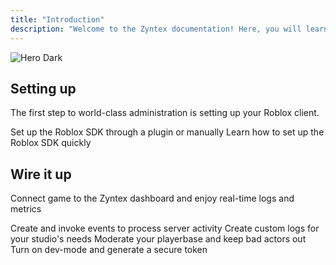 ```yaml
---
title: "Introduction"
description: "Welcome to the Zyntex documentation! Here, you will learn everything you need to know about the world's most advanced Roblox admin panel."
---
```


<img
  className="block"
  src="/zyntex-docs-hero.png"
  alt="Hero Dark"
  title={true}
/>

## Setting up

The first step to world-class administration is setting up your Roblox client.

<CardGroup cols={2}>
  <Card title="Download SDK" icon="download" href="/">
    Set up the Roblox SDK through a plugin or manually
  </Card>
  <Card title="Quickstart" icon="code" href="/quickstart">
    Learn how to set up the Roblox SDK quickly
  </Card>
</CardGroup>

## Wire it up

Connect game to the Zyntex dashboard and enjoy real-time logs and metrics

<CardGroup cols={2}>
  <Card title="Events" icon="activity" href="/events">
    Create and invoke events to process server activity
  </Card>
  <Card title="Logs" icon="logs" href="/logs">
    Create custom logs for your studio's needs
  </Card>
  <Card title="Moderation" icon="hammer" href="/moderation">
    Moderate your playerbase and keep bad actors out
  </Card>
  <Card title="Development" icon="code" href="/development">
    Turn on dev-mode and generate a secure token
  </Card>
</CardGroup>
